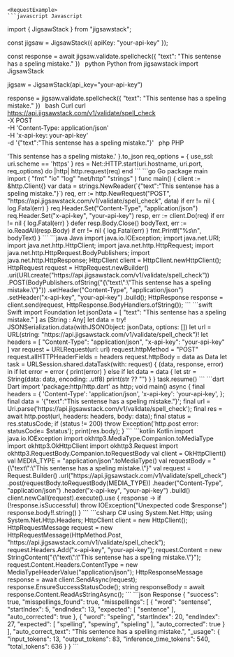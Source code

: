 
    <RequestExample>
    ```javascript Javascript
import { JigsawStack } from "jigsawstack";

const jigsaw = JigsawStack({ apiKey: "your-api-key" });

const response = await jigsaw.validate.spellcheck({
      "text": "This sentense has a speling mistake."
})
    ```
    ```python Python
from jigsawstack import JigsawStack

jigsaw = JigsawStack(api_key="your-api-key")

response = jigsaw.validate.spellcheck({
      "text": "This sentense has a speling mistake."
})
    ```
    ```bash Curl
curl https://api.jigsawstack.com/v1/validate/spell_check \
 -X POST \
 -H 'Content-Type: application/json' \
 -H 'x-api-key: your-api-key' \
 -d '{"text":"This sentense has a speling mistake."}'
    ```
    ```php PHP
<?php
$ch = curl_init();
curl_setopt($ch, CURLOPT_URL, 'https://api.jigsawstack.com/v1/validate/spell_check');
curl_setopt($ch, CURLOPT_RETURNTRANSFER, true);
curl_setopt($ch, CURLOPT_CUSTOMREQUEST, 'POST');
curl_setopt($ch, CURLOPT_HTTPHEADER, [
    'Content-Type: application/json',
    'x-api-key: your-api-key',
]);
curl_setopt($ch, CURLOPT_POSTFIELDS, '{"text":"This sentense has a speling mistake."}');

$response = curl_exec($ch);

curl_close($ch);

    ```
    ```ruby Ruby
require 'net/http'
require 'json'

uri = URI('https://api.jigsawstack.com/v1/validate/spell_check')
req = Net::HTTP::Post.new(uri)
req.content_type = 'application/json'
req['x-api-key'] = 'your-api-key'

req.body = {
  'text' => 'This sentense has a speling mistake.'
}.to_json

req_options = {
  use_ssl: uri.scheme == 'https'
}
res = Net::HTTP.start(uri.hostname, uri.port, req_options) do |http|
  http.request(req)
end

    ```
    ```go Go
package main

import (
	"fmt"
	"io"
	"log"
	"net/http"
	"strings"
)

func main() {
	client := &http.Client{}
	var data = strings.NewReader(`{"text":"This sentense has a speling mistake."}`)
	req, err := http.NewRequest("POST", "https://api.jigsawstack.com/v1/validate/spell_check", data)
	if err != nil {
		log.Fatal(err)
	}
	req.Header.Set("Content-Type", "application/json")
	req.Header.Set("x-api-key", "your-api-key")
	resp, err := client.Do(req)
	if err != nil {
		log.Fatal(err)
	}
	defer resp.Body.Close()
	bodyText, err := io.ReadAll(resp.Body)
	if err != nil {
		log.Fatal(err)
	}
	fmt.Printf("%s\n", bodyText)
}

    ```
    ```java Java
import java.io.IOException;
import java.net.URI;
import java.net.http.HttpClient;
import java.net.http.HttpRequest;
import java.net.http.HttpRequest.BodyPublishers;
import java.net.http.HttpResponse;

HttpClient client = HttpClient.newHttpClient();

HttpRequest request = HttpRequest.newBuilder()
    .uri(URI.create("https://api.jigsawstack.com/v1/validate/spell_check"))
    .POST(BodyPublishers.ofString("{\"text\":\"This sentense has a speling mistake.\"}"))
    .setHeader("Content-Type", "application/json")
    .setHeader("x-api-key", "your-api-key")
    .build();

HttpResponse<String> response = client.send(request, HttpResponse.BodyHandlers.ofString());

    ```
    ```swift Swift
import Foundation

let jsonData = [
    "text": "This sentense has a speling mistake."
] as [String : Any]
let data = try! JSONSerialization.data(withJSONObject: jsonData, options: [])

let url = URL(string: "https://api.jigsawstack.com/v1/validate/spell_check")!
let headers = [
    "Content-Type": "application/json",
    "x-api-key": "your-api-key"
]

var request = URLRequest(url: url)
request.httpMethod = "POST"
request.allHTTPHeaderFields = headers
request.httpBody = data as Data

let task = URLSession.shared.dataTask(with: request) { (data, response, error) in
    if let error = error {
        print(error)
    } else if let data = data {
        let str = String(data: data, encoding: .utf8)
        print(str ?? "")
    }
}

task.resume()

    ```
    ```dart Dart
import 'package:http/http.dart' as http;

void main() async {
  final headers = {
    'Content-Type': 'application/json',
    'x-api-key': 'your-api-key',
  };

  final data = '{"text":"This sentense has a speling mistake."}';

  final url = Uri.parse('https://api.jigsawstack.com/v1/validate/spell_check');

  final res = await http.post(url, headers: headers, body: data);
  final status = res.statusCode;
  if (status != 200) throw Exception('http.post error: statusCode= $status');

  print(res.body);
}

    ```
    ```kotlin Kotlin
import java.io.IOException
import okhttp3.MediaType.Companion.toMediaType
import okhttp3.OkHttpClient
import okhttp3.Request
import okhttp3.RequestBody.Companion.toRequestBody

val client = OkHttpClient()

val MEDIA_TYPE = "application/json".toMediaType()

val requestBody = "{\"text\":\"This sentense has a speling mistake.\"}"

val request = Request.Builder()
  .url("https://api.jigsawstack.com/v1/validate/spell_check")
  .post(requestBody.toRequestBody(MEDIA_TYPE))
  .header("Content-Type", "application/json")
  .header("x-api-key", "your-api-key")
  .build()

client.newCall(request).execute().use { response ->
  if (!response.isSuccessful) throw IOException("Unexpected code $response")
  response.body!!.string()
}

    ```
    ```csharp C#
using System.Net.Http;
using System.Net.Http.Headers;

HttpClient client = new HttpClient();

HttpRequestMessage request = new HttpRequestMessage(HttpMethod.Post, "https://api.jigsawstack.com/v1/validate/spell_check");

request.Headers.Add("x-api-key", "your-api-key");

request.Content = new StringContent("{\"text\":\"This sentense has a speling mistake.\"}");
request.Content.Headers.ContentType = new MediaTypeHeaderValue("application/json");

HttpResponseMessage response = await client.SendAsync(request);
response.EnsureSuccessStatusCode();
string responseBody = await response.Content.ReadAsStringAsync();

    ```
    </RequestExample>
    <ResponseExample>
    ```json Response
{
      "success": true,
      "misspellings_found": true,
      "misspellings": [
            {
                  "word": "sentense",
                  "startIndex": 5,
                  "endIndex": 13,
                  "expected": [
                        "sentence"
                  ],
                  "auto_corrected": true
            },
            {
                  "word": "speling",
                  "startIndex": 20,
                  "endIndex": 27,
                  "expected": [
                        "spelling",
                        "spewing",
                        "spieling"
                  ],
                  "auto_corrected": true
            }
      ],
      "auto_correct_text": "This sentence has a spelling mistake.",
      "_usage": {
            "input_tokens": 13,
            "output_tokens": 83,
            "inference_time_tokens": 540,
            "total_tokens": 636
      }
}
    ```
    </ResponseExample>
    
    